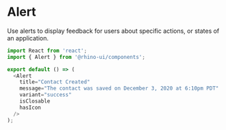 
<Meta title="Components/Alert/Codesandbox" />

# Alert

Use alerts to display feedback for users about specific actions, or states of an application.

```js codesandbox=rhinolabs-components
import React from 'react';
import { Alert } from '@rhino-ui/components';

export default () => (
  <Alert
    title="Contact Created"
    message="The contact was saved on December 3, 2020 at 6:10pm PDT"
    variant="success"
    isClosable
    hasIcon
  />
);
```
